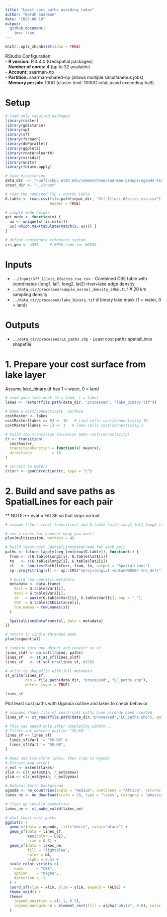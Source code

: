 ```yaml
---
title: "Least-cost paths avoiding lakes"
author: "Norah Saarman"
date: "2025-06-10"
output:
  github_document:
    toc: true
---
```


```r
knitr::opts_chunk$set(echo = TRUE)
```
RStudio Configuration:  
- **R version:** R 4.4.0 (Geospatial packages)  
- **Number of cores:** 4 (up to 32 available)   
- **Account:** saarman-np  
- **Partition:** saarman-shared-np (allows multiple simultaneous jobs)  
- **Memory per job:** 100G (cluster limit: 1000G total; avoid exceeding half)    

# Setup
```r
# load only required packages
library(raster)
library(gdistance)
library(sp)
library(sf)
library(foreach)
library(doParallel)
library(ggplot2)
library(rnaturalearth)
library(viridis)
library(units)
library(future.apply)

# base directories
data_dir  <- "/uufs/chpc.utah.edu/common/home/saarman-group1/uganda-tsetse-LG/data"
input_dir <- "../input"

# read the combined CSE + coords table
G.table <- read.csv(file.path(input_dir, "Gff_11loci_68sites_cse.csv"),
                    header = TRUE)

# simple mode helper
get_mode <- function(x) {
  ux <- unique(x[!is.na(x)])
  ux[ which.max(tabulate(match(x, ux))) ]
}

# define coordinate reference system
crs_geo <- 4326     # EPSG code for WGS84
```

# Inputs
  - `../input/Gff_11loci_68sites_cse.csv` - Combined CSE table with coordinates (long1, lat1, long2, lat2) 
river+lake edge density 
  - `../data_dir/processed/sample_kernel_density_20km.tif` # 20 km sampling density
  - `../data_dir/processed/lake_binary.tif` # binary lake mask (1 = water, 0 = land)  
  
# Outputs  
  - `../data_dir/processed/LC_paths.shp`  - Least cost paths spatialLines shapefile

# 1. Prepare your cost surface from lake layer
Assume lake_binary.tif has 1 = water, 0 = land
```r
# read your lake mask (0 = land, 1 = lake)
lakes <- raster(file.path(data_dir, "processed", "lake_binary.tif"))

# make a cost/connectivity  surface
costRaster <- lakes
costRaster[lakes == 0] <- 10   # land cells cost/connectivity 10
costRaster[lakes == 1] <- 1   # lake cells cost/connectivity 1

# build the transition (minimize mean cost/connectivity)
tr <- transition(
  costRaster,
  transitionFunction = function(x) mean(x),
  directions         = 16
)

# correct to meters
trCorr <- geoCorrection(tr, type = "c")
```

# 2. Build and save paths as SpatialLines for each pair
** NOTE:** eval = FALSE so that skips on knit
```r
# assume trCorr (cost transition) and G.table (with long1,lat1,long2,lat2,CSEdistance) exist

# use 4 cores (or however many you want)
plan(multisession, workers = 4)

# build least-cost SpatialLinesDataFrame for each pair
paths <- future_lapply(seq_len(nrow(G.table)), function(i) {
  from <- c(G.table$long1[i], G.table$lat1[i])
  to   <- c(G.table$long2[i], G.table$lat2[i])
  sl   <- shortestPath(trCorr, from, to, output = "SpatialLines")
  sp::proj4string(sl) <- sp::CRS("+proj=longlat +datum=WGS84 +no_defs")

  # build row-specific metadata
  metadata <- data.frame(
    Var1 = G.table$Var1[i],
    Var2 = G.table$Var2[i],
    id   = paste(G.table$Var1[i], G.table$Var2[i], sep = "_"),
    CSE  = G.table$CSEdistance[i],
    row.names = row.names(sl)
  )

  SpatialLinesDataFrame(sl, data = metadata)
})

# return to single-threaded mode
plan(sequential)

# combine into one object and convert to sf
lines_sldf <- do.call(rbind, paths)
lines_sf   <- st_as_sf(lines_sldf)
lines_sf   <- st_set_crs(lines_sf, 4326)

# write to shapefile with full metadata
st_write(lines_sf,
         dsn = file.path(data_dir, "processed", "LC_paths.shp"),
         delete_layer = TRUE)

lines_sf
```
Plot least cost paths with Uganda outline and lakes to check behavior
```r
# assumes shape file of least-cost paths have already been created
lines_sf <- st_read(file.path(data_dir,"processed","LC_paths.shp"), quiet=TRUE)

# This was added only after completing LOPOCV...
# Filter out western outlier "50-KB" 
lines_sf <- lines_sf[
  lines_sf$Var1 != "50-KB" &
  lines_sf$Var2 != "50-KB",
]

# Read and transform lakes, then crop to Uganda
# Extract map extent
r_ext <- extent(lakes)
xlim <- c(r_ext@xmin, r_ext@xmax)
ylim <- c(r_ext@ymin, r_ext@ymax)

# Natural Earth background
uganda <- ne_countries(scale = "medium", continent = "Africa", returnclass = "sf") %>% st_transform(4326)
lakes_ne <- ne_download(scale = 10, type = "lakes", category = "physical", returnclass = "sf") %>% st_transform(4326)

# Clean up invalid geometries
lakes_ne <- st_make_valid(lakes_ne)

# plot least‐cost paths
ggplot() +
  geom_sf(data = uganda, fill="white", color="black") +
  geom_sf(data = lines_sf,
          aes(color = CSE),
          size = 0.6) +
  geom_sf(data = lakes_ne,
          fill = "lightblue",
          color = NA,
          alpha = 0.5) +
  scale_color_viridis_c(
    name      = "CSE",
    option    = "magma",
    direction = -1
  ) +
  coord_sf(xlim = xlim, ylim = ylim, expand = FALSE) +
  theme_void() +
  theme(
    legend.position = c(1.1, 0.5),
    legend.background = element_rect(fill = alpha("white", 0.6), color = NA)
  )
```
